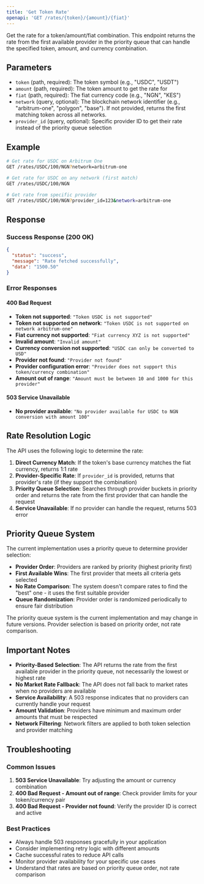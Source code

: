 ```yaml
---
title: 'Get Token Rate'
openapi: 'GET /rates/{token}/{amount}/{fiat}'
---
```


Get the rate for a token/amount/fiat combination. This endpoint returns the rate from the first available provider in the priority queue that can handle the specified token, amount, and currency combination.

## Parameters

- `token` (path, required): The token symbol (e.g., "USDC", "USDT")
- `amount` (path, required): The token amount to get the rate for
- `fiat` (path, required): The fiat currency code (e.g., "NGN", "KES")
- `network` (query, optional): The blockchain network identifier (e.g., "arbitrum-one", "polygon", "base"). If not provided, returns the first matching token across all networks.
- `provider_id` (query, optional): Specific provider ID to get their rate instead of the priority queue selection

## Example

```bash
# Get rate for USDC on Arbitrum One
GET /rates/USDC/100/NGN?network=arbitrum-one

# Get rate for USDC on any network (first match)
GET /rates/USDC/100/NGN

# Get rate from specific provider
GET /rates/USDC/100/NGN?provider_id=123&network=arbitrum-one
```

## Response

### Success Response (200 OK)

```json
{
  "status": "success",
  "message": "Rate fetched successfully",
  "data": "1500.50"
}
```

### Error Responses

#### 400 Bad Request
- **Token not supported**: `"Token USDC is not supported"`
- **Token not supported on network**: `"Token USDC is not supported on network arbitrum-one"`
- **Fiat currency not supported**: `"Fiat currency XYZ is not supported"`
- **Invalid amount**: `"Invalid amount"`
- **Currency conversion not supported**: `"USDC can only be converted to USD"`
- **Provider not found**: `"Provider not found"`
- **Provider configuration error**: `"Provider does not support this token/currency combination"`
- **Amount out of range**: `"Amount must be between 10 and 1000 for this provider"`

#### 503 Service Unavailable
- **No provider available**: `"No provider available for USDC to NGN conversion with amount 100"`

## Rate Resolution Logic

The API uses the following logic to determine the rate:

1. **Direct Currency Match**: If the token's base currency matches the fiat currency, returns 1:1 rate
2. **Provider-Specific Rate**: If `provider_id` is provided, returns that provider's rate (if they support the combination)
3. **Priority Queue Selection**: Searches through provider buckets in priority order and returns the rate from the first provider that can handle the request
4. **Service Unavailable**: If no provider can handle the request, returns 503 error

## Priority Queue System

The current implementation uses a priority queue to determine provider selection:

- **Provider Order**: Providers are ranked by priority (highest priority first)
- **First Available Wins**: The first provider that meets all criteria gets selected
- **No Rate Comparison**: The system doesn't compare rates to find the "best" one - it uses the first suitable provider
- **Queue Randomization**: Provider order is randomized periodically to ensure fair distribution

<Note>
  The priority queue system is the current implementation and may change in future versions. Provider selection is based on priority order, not rate comparison.
</Note>

## Important Notes

- **Priority-Based Selection**: The API returns the rate from the first available provider in the priority queue, not necessarily the lowest or highest rate
- **No Market Rate Fallback**: The API does not fall back to market rates when no providers are available
- **Service Availability**: A 503 response indicates that no providers can currently handle your request
- **Amount Validation**: Providers have minimum and maximum order amounts that must be respected
- **Network Filtering**: Network filters are applied to both token selection and provider matching

## Troubleshooting

### Common Issues

1. **503 Service Unavailable**: Try adjusting the amount or currency combination
2. **400 Bad Request - Amount out of range**: Check provider limits for your token/currency pair
3. **400 Bad Request - Provider not found**: Verify the provider ID is correct and active

### Best Practices

- Always handle 503 responses gracefully in your application
- Consider implementing retry logic with different amounts
- Cache successful rates to reduce API calls
- Monitor provider availability for your specific use cases
- Understand that rates are based on priority queue order, not rate comparison 